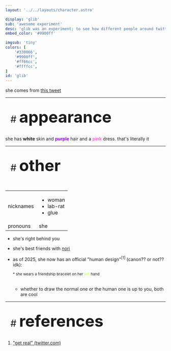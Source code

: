```yaml
---
layout: '../../layouts/character.astro'

display: 'glib'
sub: 'awesome experiment'
desc: 'glib was an experiment; to see how different people around twitter would interpret goober woman characters like her'
embed_color: '#9900ff'

imgsub: 'tiny'
colors: [
    '#330066',
    '#9900ff',
    '#ff66cc',
    '#ffffcc',
]
id: 'glib'
---
```


<style>{
    `:root {
        --header-color: #003;
        --header-logo-color-1: #ffc;
        --header-logo-color-2: #90f;

        --col-bright: #ffc;
        --col-light: #f6c;
        --col-main: #90f;
        --col-dim: #609;
        --col-dark: #303;

        --col-bg: #303;
        --col-char-bg: #f6c;

        --col-link: #90f;
        --col-link-hover: #f6c
    }    

    td {
        background-color: var(--col-light);
    }

    li::marker {
        color: var(--col-main);  
    }

    td.name {
        background-color: var(--col-dark);
        color: var(--col-main);
        box-shadow: unset;
        align-content: start;
    }`
}</style>


she comes from [this tweet](https://twitter.com/betpowo/status/1748079459830202740/)

<hr />
<section id="appearance" style="text-align: left">

<div style="background-color: var(--col-main); padding: 16px; border-radius: 15px; width: fit-content;">
<a style="text-decoration: none;" href="#appearance">
<span style="font-size: 30px; color: var(--col-light)">#&nbsp;</span><span style="font-weight: bolder; font-size: 50px; margin: 0; margin-top: 30px; color: var(--col-bright)">appearance</span>
</a>
</div>

she has <span class="white">**white**</span> skin and <span style="color: #90f;">**purple**</span> hair and a <span style="color: #f6c;">**pink**</span> dress. that's literally it

</section>

<hr />

<section id="other" style="text-align: left">

<div style="background-color: var(--col-main); padding: 16px; border-radius: 15px; width: fit-content;">
<a style="text-decoration: none;" href="#other">
<span style="font-size: 30px; color: var(--col-light)">#&nbsp;</span><span style="font-weight: bolder; font-size: 50px; margin: 0; margin-top: 30px; color: var(--col-bright)">other</span>
</a>
</div>

<br />
<table>

<tr>
    <td class="name">nicknames</td>
    <td>

- woman
- lab-rat
- glue

</td>
</tr>

<tr>
    <td class="name">pronouns</td>
    <td>she</td>
</tr>

</table>

- she's right behind you

- she's best friends with [nori](/characters/nori)

- as of 2025, she now has an official "human design"<sup><a style="text-decoration: none;" href="#references">[1]</a></sup> (canon?? or not?? idk):
    <div style="--col-char-bg: #cf6;"><CharSheet character="glib" sheetid="sheet-human" data='imgsub: "what ???", colors: [
    "#330066",
    "#470885",
    "#9900ff",
    "#ff66cc",
    "#ffe192",
    "#ffffcc",
    "#663366",
    "#ff99cc",
    "#ffccff"]'/></div>
    
    <sub style="color: var(--col-main);">* she wears a friendship bracelet on her <span style="color: #cf6;">left</span> hand</sub>
    <br/><br/>
    - whether to draw the normal one or the human one is up to you, both are cool

</section>

<hr/>
<section id="references" style="text-align: left">

<div style="background-color: var(--col-main); padding: 16px; border-radius: 15px; width: fit-content;">
<a style="text-decoration: none;" href="#references">
<span style="font-size: 30px; color: var(--col-light)">#&nbsp;</span><span style="font-weight: bolder; font-size: 50px; margin: 0; margin-top: 30px; color: var(--col-bright)">references</span>
</a>
</div>

<ol>
<li>

["get real" (twitter.com)](https://twitter.com/betpowo/status/1880675578321555850)

</li>
</ol>
</section>